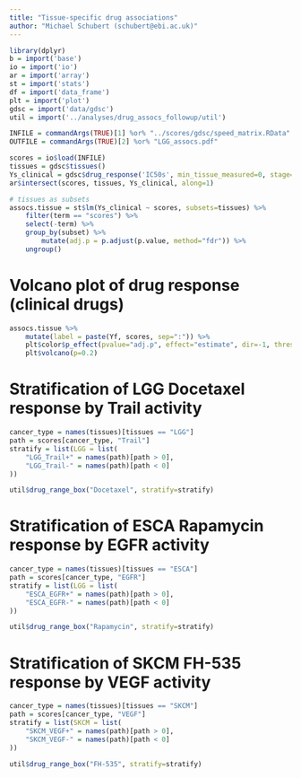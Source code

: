 ```yaml
---
title: "Tissue-specific drug associations"
author: "Michael Schubert (schubert@ebi.ac.uk)"
---
```


```r
library(dplyr)
b = import('base')
io = import('io')
ar = import('array')
st = import('stats')
df = import('data_frame')
plt = import('plot')
gdsc = import('data/gdsc')
util = import('../analyses/drug_assocs_followup/util')

INFILE = commandArgs(TRUE)[1] %or% "../scores/gdsc/speed_matrix.RData"
OUTFILE = commandArgs(TRUE)[2] %or% "LGG_assocs.pdf"

scores = io$load(INFILE)
tissues = gdsc$tissues()
Ys_clinical = gdsc$drug_response('IC50s', min_tissue_measured=0, stage=2)
ar$intersect(scores, tissues, Ys_clinical, along=1)

# tissues as subsets
assocs.tissue = st$lm(Ys_clinical ~ scores, subsets=tissues) %>%
    filter(term == "scores") %>%
    select(-term) %>%
    group_by(subset) %>%
        mutate(adj.p = p.adjust(p.value, method="fdr")) %>%
    ungroup()
```

# Volcano plot of drug response (clinical drugs)

```r
assocs.tissue %>%
    mutate(label = paste(Yf, scores, sep=":")) %>%
    plt$color$p_effect(pvalue="adj.p", effect="estimate", dir=-1, thresh=0.2) %>%
    plt$volcano(p=0.2)
```

# Stratification of LGG Docetaxel response by Trail activity

```r
cancer_type = names(tissues)[tissues == "LGG"]
path = scores[cancer_type, "Trail"]
stratify = list(LGG = list(
    "LGG_Trail+" = names(path)[path > 0],
    "LGG_Trail-" = names(path)[path < 0]
))

util$drug_range_box("Docetaxel", stratify=stratify)
```

# Stratification of ESCA Rapamycin response by EGFR activity

```r
cancer_type = names(tissues)[tissues == "ESCA"]
path = scores[cancer_type, "EGFR"]
stratify = list(LGG = list(
    "ESCA_EGFR+" = names(path)[path > 0],
    "ESCA_EGFR-" = names(path)[path < 0]
))

util$drug_range_box("Rapamycin", stratify=stratify)
```

# Stratification of SKCM FH-535 response by VEGF activity

```r
cancer_type = names(tissues)[tissues == "SKCM"]
path = scores[cancer_type, "VEGF"]
stratify = list(SKCM = list(
    "SKCM_VEGF+" = names(path)[path > 0],
    "SKCM_VEGF-" = names(path)[path < 0]
))

util$drug_range_box("FH-535", stratify=stratify)
```
